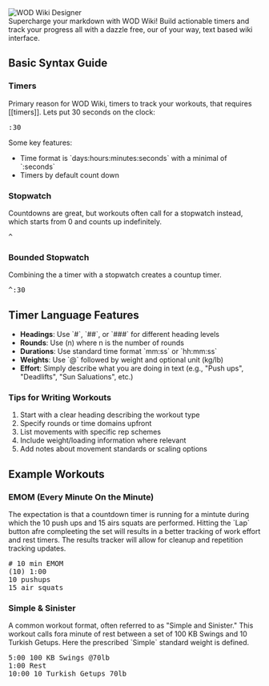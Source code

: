 
<Meta title="Getting Started" />

<div style={{ marginBottom: '2rem', height: '350px', overflow: 'hidden', position: 'relative' }}>
  <img 
    src="/stories/assets/Designer.png" 
    alt="WOD Wiki Designer" 
    style={{ 
      position: 'absolute',
      width: '100%',
      height: 'auto',
      top: '60%',
      transform: 'translateY(-60%)'
    }} 
  />
</div>

<div className="prose prose-slate max-w-none">
  <div className="text-lg leading-relaxed">
    Supercharge your markdown with WOD Wiki! Build actionable timers and track your progress all with a dazzle free, our of your way, text based wiki interface. 
  </div>

  <h2 className="text-3xl font-bold mt-8 mb-4">Basic Syntax Guide</h2>

  <h3 className="text-2xl font-semibold mt-6 mb-3">Timers</h3>

  <div className="mb-4">
    Primary reason for WOD Wiki, timers to track your workouts, that requires [[timers]]. Lets put 30 seconds on the clock:
  </div>

  <div className="my-4">
    <DemoWodContainer>
      <pre>:30</pre>
    </DemoWodContainer>
  </div>

  <div className="mb-4">
    <div className="font-semibold mb-2">Some key features:</div>
    <ul className="list-disc list-inside space-y-1">
      <li>Time format is `days:hours:minutes:seconds` with a minimal of `:seconds`</li>
      <li>Timers by default count down</li>
    </ul>
  </div>

  <h3 className="text-2xl font-semibold mt-6 mb-3">Stopwatch</h3>

  <div className="mb-4">
    Countdowns are great, but workouts often call for a stopwatch instead, which starts from 0 and counts up indefinitely.
  </div>

  <div className="my-4">
    <DemoWodContainer>
      <pre>^</pre>
    </DemoWodContainer>
  </div>

  <h3 className="text-2xl font-semibold mt-6 mb-3">Bounded Stopwatch</h3>

  <div className="mb-4">
    Combining the a timer with a stopwatch creates a countup timer.
  </div>

  <div className="my-4">
    <DemoWodContainer>
      <pre>^:30</pre>
    </DemoWodContainer>
  </div>

  <h2 className="text-3xl font-bold mt-8 mb-4">Timer Language Features</h2>

  <ul className="list-disc list-inside space-y-2 mb-6">
    <li><strong>Headings</strong>: Use `#`, `##`, or `###` for different heading levels</li>
    <li><strong>Rounds</strong>: Use (n) where n is the number of rounds</li>
    <li><strong>Durations</strong>: Use standard time format `mm:ss` or `hh:mm:ss`</li>
    <li><strong>Weights</strong>: Use `@` followed by weight and optional unit (kg/lb)</li>
    <li><strong>Effort</strong>: Simply describe what you are doing in text (e.g., "Push ups", "Deadlifts", "Sun Saluations", etc.)</li>
  </ul>

  <h3 className="text-2xl font-semibold mt-6 mb-3">Tips for Writing Workouts</h3>

  <ol className="list-decimal list-inside space-y-2 mb-6">
    <li>Start with a clear heading describing the workout type</li>
    <li>Specify rounds or time domains upfront</li>
    <li>List movements with specific rep schemes</li>
    <li>Include weight/loading information where relevant</li>
    <li>Add notes about movement standards or scaling options</li>
  </ol>

  <h2 className="text-3xl font-bold mt-8 mb-4">Example Workouts</h2>

  <h3 className="text-2xl font-semibold mt-6 mb-3">EMOM (Every Minute On the Minute)</h3>

  <div className="mb-4">
    The expectation is that a countdown timer is running for a mintute during which the 10 push ups and 15 airs squats are performed.
    Hitting the `Lap` button afre compleeting the set will results in a better tracking of work effort and rest timers. The results tracker 
    will allow for cleanup and repetition tracking updates.
  </div>

  <div className="my-4">
    <DemoWodContainer>
      <pre># 10 min EMOM
(10) 1:00
10 pushups
15 air squats</pre>
    </DemoWodContainer>
  </div>

  <h3 className="text-2xl font-semibold mt-6 mb-3">Simple & Sinister</h3>

  <div className="mb-4">
    A common workout format, often referred to as "Simple and Sinister." This workout calls fora minute of rest between a set of 
    100 KB Swings and 10 Turkish Getups. Here the prescribed `Simple` standard weight is defined.
  </div>

  <div className="my-4">
    <DemoWodContainer>
      <pre>5:00 100 KB Swings @70lb
1:00 Rest
10:00 10 Turkish Getups 70lb</pre>
    </DemoWodContainer>
  </div>
</div>